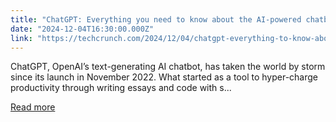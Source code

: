 ```yaml
---
title: "ChatGPT: Everything you need to know about the AI-powered chatbot"
date: "2024-12-04T16:30:00.000Z"
link: "https://techcrunch.com/2024/12/04/chatgpt-everything-to-know-about-the-ai-chatbot/"
---
```


ChatGPT, OpenAI’s text-generating AI chatbot, has taken the world by storm since its launch in November 2022. What started as a tool to hyper-charge productivity through writing essays and code with s...

[Read more](https://techcrunch.com/2024/12/04/chatgpt-everything-to-know-about-the-ai-chatbot/)
